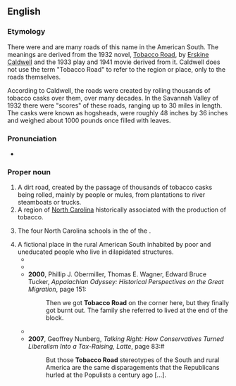 ==English==

===Etymology===
There were and are many roads of this name in the American South. The meanings are derived from the 1932 novel, [[w:Tobacco Road (novel)|Tobacco Road]], by [[w:Erskine Caldwell|Erskine Caldwell]] and the 1933 play and 1941 movie derived from it. Caldwell does not use the term "Tobacco Road" to refer to the region or place, only to the roads themselves.

According to Caldwell, the roads were created by rolling thousands of tobacco casks over them, over many decades. In the Savannah Valley of 1932 there were "scores" of these roads, ranging up to 30 miles in length. The casks were known as hogsheads, were roughly 48 inches by 36 inches and weighed about 1000 pounds once filled with leaves. {{cite web |last=Holcomb |first=Alison |date=2009 |url=http://www.ncpedia.org/tobacco/barrels/ |access-date=2021-01-07}}

===Pronunciation===
* {{audio|en|En-au-Tobacco Road.ogg|Audio (AU)}}

===Proper noun===
{{en-proper noun|head=[[tobacco|Tobacco]] [[road|Road]]}}

# A dirt road, created by the passage of thousands of tobacco casks being rolled, mainly by people or mules, from plantations to river steamboats or trucks.  
# A region of [[North Carolina]] historically associated with the production of tobacco.
# {{lb|en|sports|slang}} The four North Carolina schools in the {{w|Atlantic Coast Conference}} of the {{w|National Collegiate Athletic Association}}.
# A fictional place in the rural American South inhabited by poor and uneducated people who live in dilapidated structures.
#* {{quote-text|en|year=2004|author=Richard J. Lazarus|title=The Making of Environmental Law|page=169|passage=If you have traveled in the remote parts of the Deep South, I am sure you have seen the architecture of '''Tobacco Road''' - shacks built of whatever materials were available at the time, often by a series of owners. Maybe the roof is corrugated tin, but one wall is made from a billboard and the doorstep is a cinder block.}}
#* {{quote-text|en|year=2004|author=Mike Echols|title=I Know My First Name Is Steven|page=124|passage=All in all, the scene was one of an ethereal '''Tobacco Road''' West.}}
#* '''2000''', Phillip J. Obermiller, Thomas E. Wagner, Edward Bruce Tucker, ''Appalachian Odyssey: Historical Perspectives on the Great Migration'', page 151:
#*: Then we got '''Tobacco Road''' on the corner here, but they finally got burnt out. The family she referred to lived at the end of the block.
#* {{quote-text|en|year=2006|author=Lee Server|title=Ava Gardner: Love Is Nothing|page=43|passage=The next time he saw her it was her picture in the newspaper, with the story all about the '''Tobacco Road''' girl who had made good.}}
#* '''2007''', Geoffrey Nunberg, ''Talking Right: How Conservatives Turned Liberalism Into a Tax-Raising, Latte '', page 83:#
#*: But those '''Tobacco Road''' stereotypes of the South and rural America are the same disparagements that the Republicans hurled at the Populists a century ago [...].